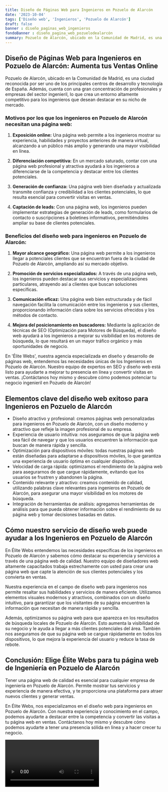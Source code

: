 ```yaml
---
title: Diseño de Páginas Web para Ingenieros en Pozuelo de Alarcón
date: '2023-10-04'
tags: ['Diseño web', 'Ingenieros', 'Pozuelo de Alarcón']
draft: false
banner : diseño_paginas_web_ingenieros
fondoBanner : diseño_pagina_web_pozuelodealarcón
summary: Pozuelo de Alarcón, ubicado en la Comunidad de Madrid, es una ciudad reconocida por ser uno de los principales centros de desarrollo y tecnología de España. Además, cuenta con una gran concentración de profesionales y empresas del sector ingenieril, lo que crea un entorno altamente competitivo para los ingenieros que desean destacar en su nicho de mercado.
---
```


## Diseño de Páginas Web para Ingenieros en Pozuelo de Alarcón: Aumenta tus Ventas Online

Pozuelo de Alarcón, ubicado en la Comunidad de Madrid, es una ciudad reconocida por ser uno de los principales centros de desarrollo y tecnología de España. Además, cuenta con una gran concentración de profesionales y empresas del sector ingenieril, lo que crea un entorno altamente competitivo para los ingenieros que desean destacar en su nicho de mercado.

### Motivos por los que los ingenieros en Pozuelo de Alarcón necesitan una página web:

1. **Exposición online:** Una página web permite a los ingenieros mostrar su experiencia, habilidades y proyectos anteriores de manera virtual, alcanzando a un público más amplio y generando una mayor visibilidad en línea.

2. **Diferenciación competitiva:** En un mercado saturado, contar con una página web profesional y atractiva ayudará a los ingenieros a diferenciarse de la competencia y destacar entre los clientes potenciales.

3. **Generación de confianza:** Una página web bien diseñada y actualizada transmite confianza y credibilidad a los clientes potenciales, lo que resulta esencial para convertir visitas en ventas.

4. **Captación de leads:** Con una página web, los ingenieros pueden implementar estrategias de generación de leads, como formularios de contacto o suscripciones a boletines informativos, permitiéndoles ampliar su base de clientes potenciales.

### Beneficios del diseño web para ingenieros en Pozuelo de Alarcón:

1. **Mayor alcance geográfico:** Una página web permite a los ingenieros llegar a potenciales clientes que se encuentran fuera de la ciudad de Pozuelo de Alarcón, ampliando así su mercado objetivo.

2. **Promoción de servicios especializados:** A través de una página web, los ingenieros pueden destacar sus servicios y especializaciones particulares, atrayendo así a clientes que buscan soluciones específicas.

3. **Comunicación eficaz:** Una página web bien estructurada y de fácil navegación facilita la comunicación entre los ingenieros y sus clientes, proporcionando información clara sobre los servicios ofrecidos y los métodos de contacto.

4. **Mejora del posicionamiento en buscadores:** Mediante la aplicación de técnicas de SEO (Optimización para Motores de Búsqueda), el diseño web ayudará a los ingenieros a mejorar su visibilidad en los motores de búsqueda, lo que resultará en un mayor tráfico orgánico y más oportunidades de negocio.

En 'Élite Webs', nuestra agencia especializada en diseño y desarrollo de páginas web, entendemos las necesidades únicas de los Ingenieros en Pozuelo de Alarcón. Nuestro equipo de expertos en SEO y diseño web está listo para ayudarte a mejorar tu presencia en línea y convertir visitas en ventas. ¡Contáctanos hoy mismo y descubre cómo podemos potenciar tu negocio ingenieril en Pozuelo de Alarcón!

<GifSeo />

<Cta />

## Elementos clave del diseño web exitoso para Ingenieros en Pozuelo de Alarcón

- Diseño atractivo y profesional: creamos páginas web personalizadas para ingenieros en Pozuelo de Alarcón, con un diseño moderno y atractivo que refleje la imagen profesional de su empresa.
- Experiencia de usuario intuitiva: nos aseguramos de que la página web sea fácil de navegar y que los usuarios encuentren la información que buscan de manera rápida y sencilla.
- Optimización para dispositivos móviles: todas nuestras páginas web están diseñadas para adaptarse a dispositivos móviles, lo que garantiza una experiencia de usuario óptima en cualquier dispositivo.
- Velocidad de carga rápida: optimizamos el rendimiento de la página web para asegurarnos de que cargue rápidamente, evitando que los usuarios se frustren y abandonen la página.
- Contenido relevante y atractivo: creamos contenido de calidad, utilizando palabras clave relevantes para ingenieros en Pozuelo de Alarcón, para asegurar una mayor visibilidad en los motores de búsqueda.
- Integración de herramientas de análisis: agregamos herramientas de análisis para que pueda obtener información sobre el rendimiento de su página web y tomar decisiones basadas en datos.

## Cómo nuestro servicio de diseño web puede ayudar a los Ingenieros en Pozuelo de Alarcón

En Élite Webs entendemos las necesidades específicas de los ingenieros en Pozuelo de Alarcón y sabemos cómo destacar su experiencia y servicios a través de una página web de calidad. Nuestro equipo de diseñadores web altamente capacitados trabaja estrechamente con usted para crear una página web que capte la atención de sus clientes potenciales y los convierta en ventas.

Nuestra experiencia en el campo de diseño web para ingenieros nos permite resaltar sus habilidades y servicios de manera eficiente. Utilizamos elementos visuales modernos y atractivos, combinados con un diseño intuitivo, para garantizar que los visitantes de su página encuentren la información que necesitan de manera rápida y sencilla.

Además, optimizamos su página web para que aparezca en los resultados de búsqueda locales de Pozuelo de Alarcón. Esto aumenta la visibilidad de su negocio y le ayuda a llegar a más clientes potenciales del área. También nos aseguramos de que su página web se cargue rápidamente en todos los dispositivos, lo que mejora la experiencia del usuario y reduce la tasa de rebote.

## Conclusión: Elige Élite Webs para tu página web de Ingeniería en Pozuelo de Alarcón

Tener una página web de calidad es esencial para cualquier empresa de ingeniería en Pozuelo de Alarcón. Permite mostrar tus servicios y experiencia de manera efectiva, y te proporciona una plataforma para atraer nuevos clientes y generar ventas.

En Élite Webs, nos especializamos en el diseño web para ingenieros en Pozuelo de Alarcón. Con nuestra experiencia y conocimiento en el campo, podemos ayudarte a destacar entre la competencia y convertir las visitas a tu página web en ventas. Contáctanos hoy mismo y descubre cómo podemos ayudarte a tener una presencia sólida en línea y a hacer crecer tu negocio.

<Video />

<CtaBot job='Ingenieros' city='Pozuelo de Alarcón'/>

<Gmaps query='Pozuelo de Alarcón+españa+maps' />